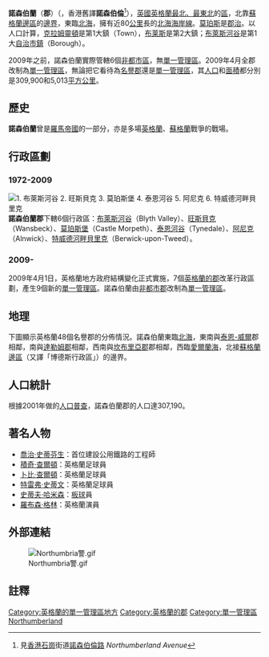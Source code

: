 {{Infobox England county
 | name = 諾森伯蘭<br /><small>Northumberland {{en}}</small>
 | motto =
 | image = [[File:Flag_of_Northumberland.svg|200px]]
 | map = {{click
|image = Northumber.svg
|size = 200px
|link = 諾森伯蘭郡#地理
|desc = top-left
}}
 | status = [[名譽郡|名譽郡]]<br />[[單一管理區|單一管理區]]（2009年開始）
 | origin =
 | region = [[東北英格蘭|東北英格蘭]]
 | adminhq =[[莫珀斯_(諾森伯蘭郡)|莫珀斯]]
 | iso = GB-NBL
 | ons =35
 | nutscode = 3
 | nuts3 =UKC21
<!---
Area
--->
 | ceremonial_area_rank = 6
 | ceremonial_area= 5,013 km²
 | non_metropolitan_area_rank = 6
 | non_metropolitan_area = 5,013 km²
<!---
Population
--->
 | popestdate = {{English statistics year}}
 | ceremonial_pop_rank ={{English cerem counties|RNK=Northumberland}}
 | ceremonial_pop = {{English cerem counties|POP=Northumberland}}
 | non_metropolitan_pop_rank = {{English admin counties|RNK=Northumberland}}
 | non_metropolitan_pop = {{English admin counties|POP=Northumberland}}
<!---
Density
--->
 | ceremonial_density_rank = 第
 | ceremonial_density = {{English cerem counties|DEN=Northumberland}}
 | non_metropolitan_density_rank = 第
 | non_metropolitan_density= {{English admin counties|DEN=Northumberland}}
 | ethnicity =
 | council = 諾森伯蘭郡議會<br />[http://www.northumberland.gov.uk/ Northumberland.gov.uk]
 | mps =
}}
'''諾森伯蘭'''（'''郡'''）（{{lang-en|Northumberland}}，香港舊譯'''諾森伯倫'''<ref>見[[香港|香港]][[石崗|石崗]]街道[[諾森伯倫路|諾森伯倫路]] ''Northumberland Avenue''</ref>），[[英國|英國]][[英格蘭|英格蘭]][[英格蘭東北|最北、最東北]]的[[英格蘭的郡|區]]，北靠[[蘇格蘭邊區|蘇格蘭邊區]]的[[英蘇邊界|邊界]]，東臨[[北海_(大西洋)|北海]]，擁有近80[[公里|公里]]長的[[北海_(大西洋)|北海]][[海岸線|海岸線]]。[[莫珀斯_(諾森伯蘭郡)|莫珀斯]]是[[郡治|郡治]]。以人口計算，[[克拉姆靈頓|克拉姆靈頓]]是第1大鎮（Town），[[布莱斯_(诺森伯兰郡)|布莱斯]]是第2大鎮；[[布萊斯河谷|布萊斯河谷]]是第1大[[英國的自治市鎮|自治市鎮]]（Borough）。

2009年之前，諾森伯蘭實際管轄6個[[非都市區|非都市區]]，無[[單一管理區|單一管理區]]。2009年4月全郡改制為[[單一管理區|單一管理區]]，無論把它看待為[[名譽郡|名譽郡]]還是[[單一管理區|單一管理區]]，其[[人口|人口]]和[[面積|面積]]都分別是309,900和5,013[[平方公里|平方公里]]。

== 歷史 ==
'''諾森伯蘭'''曾是[[羅馬帝國|羅馬帝國]]的一部分，亦是多場[[英格蘭|英格蘭]]、[[蘇格蘭|蘇格蘭]]戰爭的戰場。

== 行政區劃 ==

=== 1972-2009 ===
[[File:NorthumberlandNumbered.png|thumb|left|
1. [[布萊斯河谷|布萊斯河谷]]<br />
2. [[旺斯貝克|旺斯貝克]]<br />
3. [[莫珀斯堡|莫珀斯堡]]<br />
4. [[泰恩河谷|泰恩河谷]]<br />
5. [[阿尼克區|阿尼克]]<br />
6. [[特威德河畔貝里克區|特威德河畔貝里克]]
]]
'''諾森伯蘭郡'''下轄6個行政區：[[布萊斯河谷|布萊斯河谷]]（Blyth Valley）、[[旺斯貝克|旺斯貝克]]（Wansbeck）、[[莫珀斯堡|莫珀斯堡]]（Castle Morpeth）、[[泰恩河谷|泰恩河谷]]（Tynedale）、[[阿尼克區|阿尼克]]（Alnwick）、[[特威德河畔貝里克區|特威德河畔貝里克]]（Berwick-upon-Tweed）。

{{clear}}
=== 2009- ===
2009年4月1日，英格蘭地方政府結構變化正式實施，7個[[英格蘭的郡|英格蘭的郡]]改革行政區劃，產生9個新的[[單一管理區|單一管理區]]。諾森伯蘭由[[非都市郡|非都市郡]]改制為[[單一管理區|單一管理區]]。


{{clear}}
== 地理 ==
下圖顯示英格蘭48個名譽郡的分佈情況。諾森伯蘭東臨[[北海_(大西洋)|北海]]，東南與[[泰恩-威爾|泰恩-威爾]]郡相鄰，南與[[達勒姆郡|達勒姆郡]]相鄰，西南與[[坎布里亞郡|坎布里亞郡]]郡相鄰，西臨[[愛爾蘭海|愛爾蘭海]]，北接[[蘇格蘭邊區|蘇格蘭邊區]]（又譯「博德斯行政區」）的邊界。

{{England map H}}
{{Northumberland map}}
{{England map F}}

== 人口統計 ==
根據2001年做的[[人口普查|人口普查]]，諾森伯蘭郡的人口達307,190。

== 著名人物 ==
*[[喬治·史蒂芬生|喬治·史蒂芬生]]：首位建設公用鐵路的工程師
*[[積奇·查爾頓|積奇·查爾頓]]：英格蘭足球員
*[[卜比·查爾頓|卜比·查爾頓]]：英格蘭足球員
*[[特雷弗·史蒂文|特雷弗·史蒂文]]：英格蘭足球員
*[[史蒂夫·哈米森|史蒂夫·哈米森]]：[[板球|板球]]員
*[[羅布森·格林|羅布森·格林]]：英格蘭演員

== 外部連結 ==
[[File:Northumbria警.gif|thumb]]

== 註釋 ==
{{reflist}}
{{DEFAULTSORT:Northumberland}}

{{英国行政区划}}
{{England counties}}
{{coord|55|10|10|N|1|41|27|W|type:adm1st_region:GB|display=title}}
{{DEFAULTSORT:Northumberland}}
[[Category:英格蘭的單一管理區地方|Category:英格蘭的單一管理區地方]]
[[Category:英格蘭的郡|Category:英格蘭的郡]]
[[Category:單一管理區|Category:單一管理區]]
[[Category:英國地域統計單位命名法二級統計區|Northumberland]]